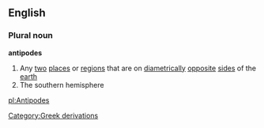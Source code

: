==English==
===Plural noun===
'''antipodes'''
#Any [[two]] [[place]]s or [[region]]s that are on [[diametrically]] [[opposite]] [[side]]s of the [[earth]]
#The southern hemisphere

[[Category:Greek derivations]]

[[pl:Antipodes]]